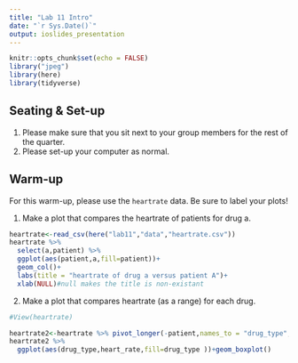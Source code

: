 ```yaml
---
title: "Lab 11 Intro"
date: "`r Sys.Date()`"
output: ioslides_presentation
---
```


```r
knitr::opts_chunk$set(echo = FALSE)
library("jpeg")
library(here)
library(tidyverse)
```

## Seating & Set-up
1. Please make sure that you sit next to your group members for the rest of the quarter.
2. Please set-up your computer as normal.

## Warm-up
For this warm-up, please use the `heartrate` data. Be sure to label your plots!

1. Make a plot that compares the heartrate of patients for drug a.
```r
heartrate<-read_csv(here("lab11","data","heartrate.csv"))
heartrate %>% 
  select(a,patient) %>%
  ggplot(aes(patient,a,fill=patient))+
  geom_col()+
  labs(title = "heartrate of drug a versus patient A")+
  xlab(NULL)#null makes the title is non-existant
```


2. Make a plot that compares heartrate (as a range) for each drug.

```r
#View(heartrate)

heartrate2<-heartrate %>% pivot_longer(-patient,names_to = "drug_type", values_to = "heart_rate")
heartrate2 %>% 
  ggplot(aes(drug_type,heart_rate,fill=drug_type ))+geom_boxplot()

```

